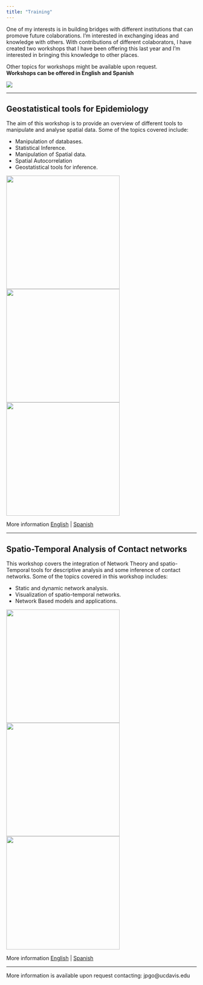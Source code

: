 ---
title: "Training"
---

One of my interests is in building bridges with different institutions that can promove future colaborations. I'm interested in exchanging ideas and knowledge with others. With contributions of different colaborators, I have created two workshops that I have been offering this last year and I'm interested in bringing this knowledge to other places.  

Other topics for workshops might be available upon request.  
**Workshops can be offered in English and Spanish**

  
<img src="Images/WS19.jpg">  
  
  
  
________________________

## Geostatistical tools for Epidemiology

The aim of this workshop is to provide an overview of different tools to manipulate and analyse spatial data. Some of the topics covered include:  

  - Manipulation of databases.
  - Statistical Inference.
  - Manipulation of Spatial data.
  - Spatial Autocorrelation
  - Geostatistical tools for inference.

<img src="Images/T/Map.png" style="width:300px;"><img src="Images/T/RoadUse.png" style="width:300px;"><img src="Images/T/SpatialHex.png" style="width:300px;">

More information [English](WS1.html) | [Spanish](WS1Spa.html)


________________________

## Spatio-Temporal Analysis of Contact networks

This workshop covers the integration of Network Theory and spatio-Temporal tools for descriptive analysis and some inference of contact networks. Some of the topics covered in this workshop includes:

  - Static and dynamic network analysis.
  - Visualization of spatio-temporal networks.
  - Network Based models and applications. 
  
<img src="Images/T/CNT.png" style="width:300px;"><img src="Images/T/TS2.png" style="width:300px;"><img src="Images/T/FNetwork.png" style="width:300px;">

More information [English](WS2.html) | [Spanish](WS2Spa.html)

________________________

  
More information is available upon request contacting: jpgo@ucdavis.edu
